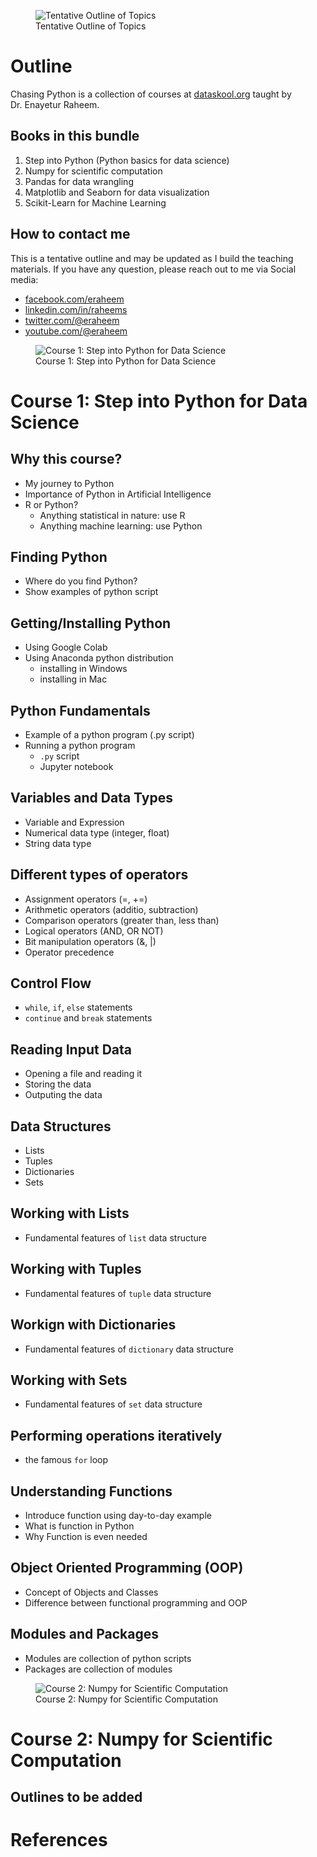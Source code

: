 
![Tentative Outline of Topics](images/pybook-cover.png) 

# Outline {.unnumbered}

Chasing Python is a collection of courses at [dataskool.org](https://dataskool.org/courses/python){target="_blank"} taught by Dr. Enayetur Raheem.

## Books in this bundle

1. Step into Python (Python basics for data science)
1. Numpy for scientific computation
1. Pandas for data wrangling
1. Matplotlib and Seaborn for data visualization
1. Scikit-Learn for Machine Learning

## How to contact me

This is a tentative outline and may be updated as I build the teaching materials. If you have any question, please reach out to me via Social media:

-   [facebook.com/eraheem](https://facebook.com/eraheem){target="_blank"}
-   [linkedin.com/in/raheems](https://linkedin.com/in/raheems){target="_blank"}
-   [twitter.com/\@eraheem](https://twitter.com/@eraheem){target="_blank"}
-   [youtube.com/\@eraheem](https://youtube.com/@eraheem){target="_blank"}



![Course 1: Step into Python for Data Science](images/python-course-card.png) 

# Course 1: Step into Python for Data Science



## Why this course?

-   My journey to Python
-   Importance of Python in Artificial Intelligence
-   R or Python?
    -   Anything statistical in nature: use R
    -   Anything machine learning: use Python

## Finding Python

-   Where do you find Python?
-   Show examples of python script

## Getting/Installing Python

-   Using Google Colab
-   Using Anaconda python distribution
    -   installing in Windows
    -   installing in Mac

## Python Fundamentals

-   Example of a python program (.py script)
-   Running a python program
    -   `.py` script
    -   Jupyter notebook

## Variables and Data Types

-   Variable and Expression
-   Numerical data type (integer, float)
-   String data type

## Different types of operators

-   Assignment operators (=, +=)
-   Arithmetic operators (additio, subtraction)
-   Comparison operators (greater than, less than)
-   Logical operators (AND, OR NOT)
-   Bit manipulation operators (&, \|)
-   Operator precedence

## Control Flow

-   `while`, `if`, `else` statements
-   `continue` and `break` statements

## Reading Input Data

-   Opening a file and reading it
-   Storing the data
-   Outputing the data

## Data Structures

-   Lists
-   Tuples
-   Dictionaries
-   Sets

## Working with Lists

-   Fundamental features of `list` data structure

## Working with Tuples

-   Fundamental features of `tuple` data structure

## Workign with Dictionaries

-   Fundamental features of `dictionary` data structure

## Working with Sets

-   Fundamental features of `set` data structure

## Performing operations iteratively

-   the famous `for` loop

## Understanding Functions

-   Introduce function using day-to-day example
-   What is function in Python
-   Why Function is even needed

## Object Oriented Programming (OOP)

-   Concept of Objects and Classes
-   Difference between functional programming and OOP

## Modules and Packages

-   Modules are collection of python scripts
-   Packages are collection of modules


![Course 2: Numpy for Scientific Computation](images/course-card-numpy-for-sci-comp.png) 

# Course 2: Numpy for Scientific Computation

## Outlines to be added



# References {.unnumbered}

::: {#refs}
:::
